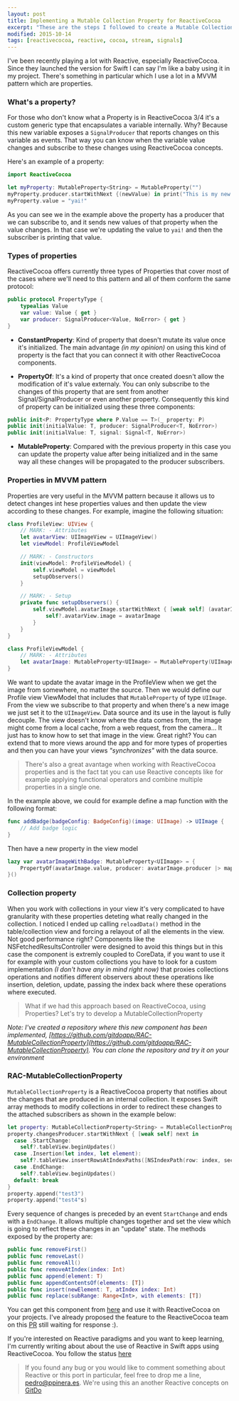 ```yaml
---
layout: post
title: Implementing a Mutable Collection Property for ReactiveCocoa
excerpt: "These are the steps I followed to create a Mutable Collection Property for ReactiveCocoa. Very useful if you want to get events about changes produced in a collection"
modified: 2015-10-14
tags: [reactivecocoa, reactive, cocoa, stream, signals]
---
```


I've been recently playing a lot with Reactive, especially ReactiveCocoa. Since they launched the version for Swift I can say I'm like a baby using it in my project. There's something in particular which I use a lot in a MVVM pattern which are properties.

### What's a property?

For those who don't know what a Property is in ReactiveCocoa 3/4 it's a custom generic type that encapsulates a variable internally. Why? Because this new variable exposes a `SignalProducer` that reports changes on this variable as events. That way you can know when the variable value changes and subscribe to these changes using ReactiveCocoa concepts.

Here's an example of a property:

```swift 
import ReactiveCocoa

let myProperty: MutableProperty<String> = MutableProperty("")
myProperty.producer.startWithNext {(newValue) in print("This is my new value \(newValue)")}
myProperty.value = "yai!"

```

As you can see we in the example above the property has a producer that we can subscribe to, and it sends new values of that property when the value changes. In that case we're updating the value to `yai!` and then the subscriber is printing that value.

### Types of properties

ReactiveCocoa offers currently three types of Properties that cover most of the cases where we'll need to this pattern and all of them conform the same protocol:

```swift 
public protocol PropertyType {
	typealias Value
	var value: Value { get }
	var producer: SignalProducer<Value, NoError> { get }
}
```

- **ConstantProperty**: Kind of property that doesn't mutate its value once it's initialized. The main advantage *(in my opinion)* on using this kind of property is the fact that you can connect it with other ReactiveCocoa components.

- **PropertyOf**: It's a kind of property that once created doesn't allow the modification of it's value externaly. You can only subscribe to the changes of this property that are sent from another Signal/SignalProducer or even another property. Consequently this kind of property can be initialized using these three components:

```swift 
public init<P: PropertyType where P.Value == T>(_ property: P)
public init(initialValue: T, producer: SignalProducer<T, NoError>)
public init(initialValue: T, signal: Signal<T, NoError>)
```

- **MutableProperty**: Compared with the previous property in this case you can update the property value after being initialized and in the same way all these changes will be propagated to the producer subscribers.

### Properties in MVVM pattern

Properties are very useful in the MVVM pattern because it allows us to detect changes int hese properties values and then update the view according to these changes. For example, imagine the following situation:

```swift
class ProfileView: UIView {
	// MARK: - Attributes
	let avatarView: UIImageView = UIImageView()
	let viewModel: ProfileViewModel

	// MARK: - Constructors
	init(viewModel: ProfileViewModel) {
		self.viewModel = viewModel
		setupObservers()
	}

	// MARK: - Setup
	private func setupObservers() {
		self.viewModel.avatarImage.startWithNext { [weak self] (avatarImage) in
			self?.avatarView.image = avatarImage
		}
	}
}

class ProfileViewModel {
	// MARK: - Attributes
	let avatarImage: MutableProperty<UIImage> = MutableProperty(UIImage())
}
```

We want to update the avatar image in the ProfileView when we get the image from somewhere, no matter the source. Then we would define our Profile view ViewModel that includes that `MutableProperty` of type `UIImage`. From the view we subscribe to that property and when there's a new image we just set it to the `UIImageView`. Data source and its use in the layout is fully decouple. The view doesn't know where the data comes from, the image might come from a local cache, from a web request, from the camera... It just has to know how to set that image in the view. Great right? You can extend that to more views around the app and for more types of properties and then you can have your views *"synchronizes"* with the data source.

> There's also a great avantage when working with ReactiveCocoa properties and is the fact tat you can use Reactive concepts like for example applying functional operators and combine multiple properties in a single one.

In the example above, we could for example define a map function with the following format:

```swift 
func addBadge(badgeConfig: BadgeConfig)(image: UIImage) -> UIImage {
	// Add badge logic
}
```

Then have a new property in the view model

```swift
lazy var avatarImageWithBadge: MutableProperty<UIImage> = {
	PropertyOf(avatarImage.value, producer: avatarImage.producer |> map(addBadge(myBadgeConfig)))
}()
```


### Collection property

When you work with collections in your view it's very complicated to have granularity with these properties deteting what really changed in the collection. I noticed I ended up calling `reloadData()` method in the table/collection view and forcing a relayout of all the elements in the view. Not good performance right? Components like the NSFetchedResultsController were designed to avoid this things but in this case the component is extremly coupled to CoreData, if you want to use it for example with your custom collections you have to look for a custom implementation *(I don't have any in mind right now)* that proxies collections operations and notifies different observers about these operations like insertion, deletion, update, passing the index back where these operations where executed.

> What if we had this approach based on ReactiveCocoa, using Properties? Let's try to develop a MutableCollectionProperty

*Note: I've created a repository where this new component has been implemented, [https://github.com/gitdoapp/RAC-MutableCollectionProperty](https://github.com/gitdoapp/RAC-MutableCollectionProperty). You can clone the repository and try it on your environment*

### RAC-MutableCollectionProperty

`MutableCollectionProperty` is a ReactiveCocoa property that notifies about the changes that are produced in an internal collection. It exposes Swift array methods to modify collections in order to redirect these changes to the attached subscribers as shown in the example below:

```swift 
let property: MutableCollectionProperty<String> = MutableCollectionProperty(["test1", "test2"])
property.changesProducer.startWithNext { [weak self] next in
  case .StartChange:
    self?.tableView.beginUpdates()
  case .Insertion(let index, let element):
    self?.tableView.insertRowsAtIndexPaths([NSIndexPath(row: index, section: 0)], withRowAnimation: .Automatic)
  case .EndChange:
    self?.tableView.beginUpdates()
  default: break
}
property.append("test3")
property.append("test4"s)
```

Every sequence of changes is preceded by an event `StartChange` and ends with a `EndChange`. It allows multiple changes together and set the view which is going to reflect these changes in an "update" state. The methods exposed by the property are:

```swift 
public func removeFirst()
public func removeLast()
public func removeAll()
public func removeAtIndex(index: Int)
public func append(element: T)
public func appendContentsOf(elements: [T])
public func insert(newElement: T, atIndex index: Int)
public func replace(subRange: Range<Int>, with elements: [T])
```

You can get this component from [here](https://github.com/gitdoapp/RAC-MutableCollectionProperty) and use it with ReactiveCocoa on your projects. I've already proposed the feature to the ReactiveCocoa team on this [PR](https://github.com/ReactiveCocoa/ReactiveCocoa/pull/2485) still waiting for response :).

If you're interested on Reactive paradigms and you want to keep learning, I'm currently writing about about the use of Reactive in Swift apps using ReactiveCocoa. You follow the status [here](https://leanpub.com/functionalreactiveprogrammingswift)

> If you found any bug or you would like to comment something about Reactive or this port in particular, feel free to drop me a line, pedro@ppinera.es. We're using this an another Reactive concepts on [GitDo](www.gitdo.io)
